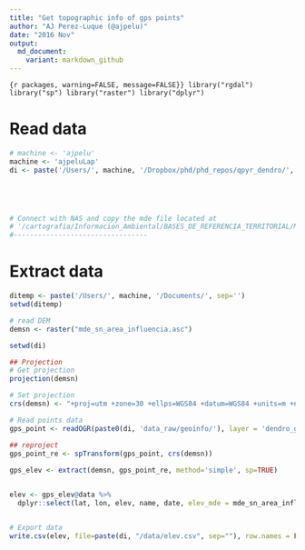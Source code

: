 ```yaml
---
title: "Get topographic info of gps points"
author: "AJ Perez-Luque (@ajpelu)"
date: "2016 Nov"
output:  
  md_document:
    variant: markdown_github
---
```


```{r packages, warning=FALSE, message=FALSE}}
library("rgdal")
library("sp")
library("raster")
library("dplyr")
```


# Read data 
```r
# machine <- 'ajpelu'
machine <- 'ajpeluLap'
di <- paste('/Users/', machine, '/Dropbox/phd/phd_repos/qpyr_dendro/', sep='')





# Connect with NAS and copy the mde file located at 
# '/cartografia/Informacion_Ambiental/BASES_DE_REFERENCIA_TERRITORIAL/MDE_SN_AreaInfluecia_10m/mde_sn_area_influencia.asc' 
#---------------------------------
```


# Extract data
```r
ditemp <- paste('/Users/', machine, '/Documents/', sep='')
setwd(ditemp)

# read DEM 
demsn <- raster("mde_sn_area_influencia.asc")

setwd(di)

## Projection 
# Get projection
projection(demsn)

# Set projection
crs(demsn) <- "+proj=utm +zone=30 +ellps=WGS84 +datum=WGS84 +units=m +no_defs"

# Read points data 
gps_point <- readOGR(paste0(di, 'data_raw/geoinfo/'), layer = 'dendro_garmin', verbose = FALSE) 

## reproject 
gps_point_re <- spTransform(gps_point, crs(demsn))
 
gps_elev <- extract(demsn, gps_point_re, method='simple', sp=TRUE)


elev <- gps_elev@data %>% 
  dplyr::select(lat, lon, elev, name, date, elev_mde = mde_sn_area_influencia) 


# Export data
write.csv(elev, file=paste(di, "/data/elev.csv", sep=""), row.names = FALSE)
```

